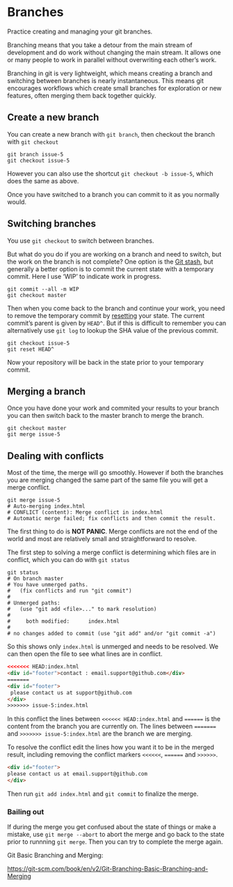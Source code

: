# Branches {#branches}

Practice creating and managing your git branches.

Branching means that you take a detour from the main stream of development and
do work without changing the main stream. It allows one or many people to work
in parallel without overwriting each other's work.

Branching in git is very lightweight, which means creating a branch and
switching between branches is nearly instantaneous. This means git encourages
workflows which create small branches for exploration or new features, often
merging them back together quickly.

## Create a new branch

You can create a new branch with `git branch`, then checkout the branch with `git checkout`

```shell
git branch issue-5
git checkout issue-5
```

However you can also use the shortcut `git checkout -b issue-5`, which does the
same as above.

Once you have switched to a branch you can commit to it as you normally would.

## Switching branches

You use `git checkout` to switch between branches.

But what do you do if you are working on a branch and need to switch,
but the work on the branch is not complete? One option is the [Git
stash](https://git-scm.com/book/en/v2/ch00/_git_stashing), but generally a
better option is to commit the current state with a temporary commit. Here I
use 'WIP' to indicate work in progress.

```shell
git commit --all -m WIP
git checkout master
```

Then when you come back to the branch and continue your work, you
need to remove the temporary commit by [resetting](#reset) your state. The
current commit's parent is given by `HEAD^`. But if this is difficult to
remember you can alternatively use `git log` to lookup the SHA value of the
previous commit.

```shell
git checkout issue-5
git reset HEAD^
```

Now your repository will be back in the state prior to your temporary commit.

## Merging a branch

Once you have done your work and commited your results to your branch you can
then switch back to the master branch to merge the branch.

```shell
git checkout master
git merge issue-5
```

## Dealing with conflicts

Most of the time, the merge will go smoothly. However if both the branches you
are merging changed the same part of the same file you will get a merge
conflict.

```shell
git merge issue-5
# Auto-merging index.html
# CONFLICT (content): Merge conflict in index.html
# Automatic merge failed; fix conflicts and then commit the result.
```

The first thing to do is **NOT PANIC**. Merge conflicts are not the end of the
world and most are relatively small and straightforward to resolve.

The first step to solving a merge conflict is determining which files are in
conflict, which you can do with `git status`

```
git status
# On branch master
# You have unmerged paths.
#   (fix conflicts and run "git commit")
# 
# Unmerged paths:
#   (use "git add <file>..." to mark resolution)
# 
#     both modified:      index.html
# 
# no changes added to commit (use "git add" and/or "git commit -a")
```

So this shows only `index.html` is unmerged and needs to be resolved. We can
then open the file to see what lines are in conflict.

```html
<<<<<<< HEAD:index.html
<div id="footer">contact : email.support@github.com</div>
=======
<div id="footer">
 please contact us at support@github.com
</div>
>>>>>>> issue-5:index.html
```

In this conflict the lines between `<<<<<< HEAD:index.html` and `======` is
the content from the branch you are currently on. The lines between `=======`
and `>>>>>>> issue-5:index.html` are the branch we are merging.

To resolve the conflict edit the lines how you want it to be in the merged
result, including removing the conflict markers `<<<<<<`, `======` and
`>>>>>>`.

```html
<div id="footer">
please contact us at email.support@github.com
</div>
```

Then run `git add index.html` and `git commit` to finalize the merge.

### Bailing out

If during the merge you get confused about the state of things or make a
mistake, use `git merge --abort` to abort the merge and go back to the state
prior to runnning `git merge`. Then you can try to complete the merge again.

Git Basic Branching and Merging:

<https://git-scm.com/book/en/v2/Git-Branching-Basic-Branching-and-Merging>
